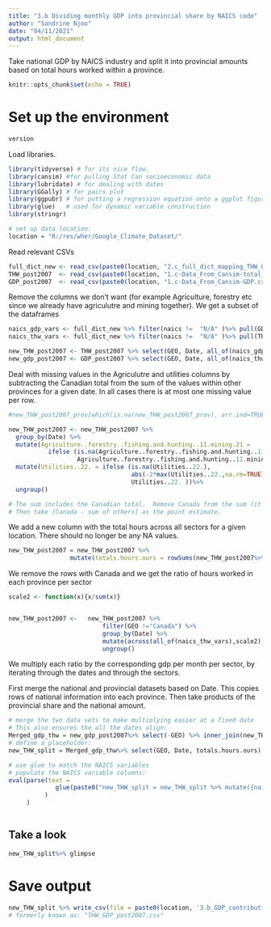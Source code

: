 ---
title: "3.b Dividing monthly GDP into provincial share by NAICS code"
author: "Sandrine Njoo"
date: "04/11/2021"
output: html_document
---

Take national GDP by NAICS industry and split it into provincial amounts based on total hours worked within a province.

```{r setup, include=FALSE}
knitr::opts_chunk$set(echo = TRUE)
```
# Set up the environment
```{R}
version
```


Load libraries.
```{R, message = FALSE, warning = FALSE}
library(tidyverse) # for its nice flow.
library(cansim) #for pulling Stat Can socioeconomic data
library(lubridate) # for dealing with dates
library(GGally) # for pairs plot
library(ggpubr) # for putting a regression equation onto a ggplot figure
library(glue)   # used for dynamic variable construction
library(stringr)

# set up data location:
location = "R:/res/wher/Google_Climate_Dataset/"
```

Read relevant CSVs
```{r, message = FALSE}
full_dict_new <- read_csv(paste0(location, "2.c_full_dict_mapping_THW_GDP_LFS_Census.csv"))
THW_post2007  <- read_csv(paste0(location, "1.c-Data_From_Cansim-total_hours_worked.csv"))
GDP_post2007  <- read_csv(paste0(location, "1.c-Data_From_Cansim-GDP.csv"))
```

Remove the columns we don't want (for example Agriculture, forestry etc since we already have agriculutre and mining together). We get a subset of the dataframes
```{r}
naics_gdp_vars <- full_dict_new %>% filter(naics !=  "N/A" )%>% pull(GDP_ind_names) %>% unique() 
naics_thw_vars <- full_dict_new %>% filter(naics !=  "N/A" )%>% pull(THW_ind_names) %>% unique() 

new_THW_post2007 <- THW_post2007 %>% select(GEO, Date, all_of(naics_gdp_vars))
new_gdp_post2007 <- GDP_post2007 %>% select(GEO, Date, all_of(naics_thw_vars))

```



Deal with missing values in the  Agriculutre and utilities columns by subtracting the Canadian total from the sum of the values within other provinces for a given date.  In all cases there is at most one missing value per row.

```{r}
#new_THW_post2007_prov[which(is.na(new_THW_post2007_prov), arr.ind=TRUE)]

new_THW_post2007 <- new_THW_post2007 %>% 
  group_by(Date) %>% 
  mutate(Agriculture..forestry..fishing.and.hunting..11.mining.21 = 
           ifelse (is.na(Agriculture..forestry..fishing.and.hunting..11.mining.21), abs(-2*max(Agriculture..forestry..fishing.and.hunting..11.mining.21,na.rm=TRUE)+ sum(Agriculture..forestry..fishing.and.hunting..11.mining.21,na.rm=TRUE)),
                   Agriculture..forestry..fishing.and.hunting..11.mining.21 )) %>%
  mutate(Utilities..22. = ifelse (is.na(Utilities..22.), 
                                  abs(-2*max(Utilities..22.,na.rm=TRUE)+sum(Utilities..22.,na.rm=TRUE)),
                                  Utilities..22. ))%>%
  ungroup()

# The sum includes the Canadian total.  Remove Canada from the sum (it's the maximum).  
# Then take [Canada - sum of others] as the point estimate.

```

We add a new column with the total hours across all sectors for a given location.  There should no longer be any NA values.

```{r}
new_THW_post2007 = new_THW_post2007 %>% 
                 mutate(totals.hours.ours = rowSums(new_THW_post2007%>% select(-GEO, -Date)))
```

We remove the rows with Canada and we get the ratio of hours worked in each province per sector

```{r}
scale2 <- function(x){x/sum(x)}


new_THW_post2007 <-   new_THW_post2007 %>% 
                          filter(GEO !="Canada") %>%
                          group_by(Date) %>% 
                          mutate(across(all_of(naics_thw_vars),scale2))%>%# all our NAICS encoded variables end with numbers
                          ungroup()

```

We multiply each ratio by the corresponding gdp per month per sector, by iterating through the dates and through the sectors.

First merge the national and provincial datasets based on Date.  This copies rows of national information into each province.  Then take products of the provincial share and the national amount.

```{r, echo = TRUE, eval = TRUE}

# merge the two data sets to make multiplying easier at a fixed date
# This also ensures the all the dates align:
Merged_gdp_thw = new_gdp_post2007%>% select(-GEO) %>% inner_join(new_THW_post2007, by = "Date")
# define a placeholder:
new_THW_split = Merged_gdp_thw%>% select(GEO, Date, totals.hours.ours) # just keep the location, date, and total hours

# use glue to match the NAICS variables
# populate the NAICS variable columns:
eval(parse(text =
             glue(paste0("new_THW_split = new_THW_split %>% mutate({naics_thw_vars} = Merged_gdp_thw${naics_thw_vars}",".x*Merged_gdp_thw${naics_thw_vars}",".y)"))
          )
     )



```


## Take a look




```{r}
new_THW_split%>% glimpse
```
# Save output
 
```{r}
new_THW_split %>% write_csv(file = paste0(location, '3.b_GDP_contribution_per_NAICS_province_post2007.csv'))
# formerly known as: "THW_GDP_post2007.csv"

```
